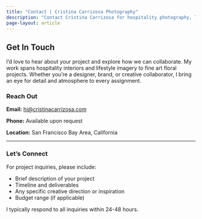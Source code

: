 ```yaml
---
title: "Contact | Cristina Carrizosa Photography"
description: "Contact Cristina Carrizosa for hospitality photography, lifestyle photography, and commercial photography services in Richmond, VA, San Francisco, and internationally."
page-layout: article
---
```


## Get In Touch

I’d love to hear about your project and explore how we can collaborate. My work spans hospitality interiors and lifestyle imagery to fine art floral projects. Whether you’re a designer, brand, or creative collaborator, I bring an eye for detail and atmosphere to every assignment.

### Reach Out

**Email:** [hi\@cristinacarrizosa.com](mailto:hi@cristinacarrizosa.com)

**Phone:** Available upon request

**Location:** San Francisco Bay Area, California

------------------------------------------------------------------------

### Let's Connect

For project inquiries, please include:

-   Brief description of your project
-   Timeline and deliverables
-   Any specific creative direction or inspiration
-   Budget range (if applicable)

I typically respond to all inquiries within 24-48 hours.
